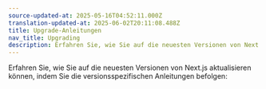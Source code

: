 ```yaml
---
source-updated-at: 2025-05-16T04:52:11.000Z
translation-updated-at: 2025-06-02T20:11:08.488Z
title: Upgrade-Anleitungen
nav_title: Upgrading
description: Erfahren Sie, wie Sie auf die neuesten Versionen von Next.js aktualisieren.
---
```


Erfahren Sie, wie Sie auf die neuesten Versionen von Next.js aktualisieren können, indem Sie die versionsspezifischen Anleitungen befolgen: